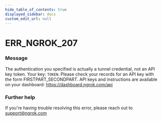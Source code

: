 ```yaml
---
hide_table_of_contents: true
displayed_sidebar: docs
custom_edit_url: null
---
```



# ERR_NGROK_207

### Message

The authentication you specified is actually a tunnel credential, not an API key token. Your key: `TOKEN`. Please check your records for an API key with the form FIRSTPART_SECONDPART. API keys and instructions are available on your dashboard: https://dashboard.ngrok.com/api

### Further help

If you're having trouble resolving this error, please reach out to [support@ngrok.com](mailto:support@ngrok.com?subject=Help%20with%20ERR_NGROK_207)

<ErrorDetails error="err_ngrok_207" />
